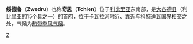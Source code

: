 {{unreferenced|time=2017-08-22T03:37:31+00:00}}
{{coord|06|04|N|08|08|W|display=title}}
'''绥德鲁'''（'''Zwedru'''）也称'''奇恩'''（'''Tchien'''）位于[[利比里亚|利比里亚]]东南部，是[[大各德县|大各德县]]（利比里亚的15个[[利比里亚行政区划|县]]之一）的首府，位于[[卡瓦拉河|卡瓦拉河]]附近、靠近与[[科特迪瓦|科特迪瓦]]国界相交之处，气候为[[热带季风气候|热带季风气候]]。

{{Liberia-geo-stub}}

[[Category:利比里亚城市|Z]]